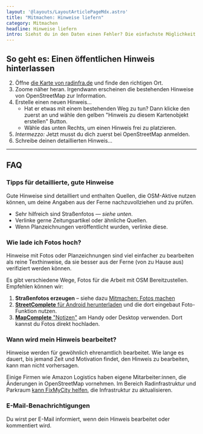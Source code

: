 ```yaml
---
layout: '@layouts/LayoutArticlePageMdx.astro'
title: "Mitmachen: Hinweise liefern"
category: Mitmachen
headline: Hinweise liefern
intro: Siehst du in den Daten einen Fehler? Die einfachste Möglichkeit dies mitzuteilen ist einen detaillierten Hinweis zu hinterlassen, der dann von OSM-Aktiven bearbeitet werden kann.
---
```



## So geht es: Einen öffentlichen Hinweis hinterlassen

2. Öffne <a href="https://radverkehrsatlas.de/regionen/radinfra?map=6/51.07/13.35&config=ife2uk.1utl.f6&v=2&osmNotes=true" target='_blank'>die Karte von radinfra.de</a> und finde den richtigen Ort.
3. Zoome näher heran. Irgendwann erscheinen die bestehenden Hinweise von OpenStreetMap zur Information.
3. Erstelle einen neuen Hinweis…
   - Hat er etwas mit einem bestehenden Weg zu tun? Dann klicke den zuerst an und wähle den gelben "Hinweis zu diesem Kartenobjekt erstellen" Button.
   - Wähle das <PlusIcon className="size-5 inline-block"/> unten Rechts, um einen Hinweis frei zu platzieren.
3. <em>Intermezzo:</em> Jetzt musst du dich zuerst bei OpenStreetMap anmelden.
3. Schreibe deinen detaillierten Hinweis…

---

## FAQ

### Tipps für detaillierte, gute Hinweise

Gute Hinweise sind detailliert und enthalten Quellen, die OSM-Aktive nutzen können, um deine Angaben aus der Ferne nachzuvollziehen und zu prüfen.

- Sehr hilfreich sind Straßenfotos — _siehe unten_.
- Verlinke gerne Zeitungsartikel oder ähnliche Quellen.
- Wenn Planzeichnungen veröffentlicht wurden, verlinke diese.

### Wie lade ich Fotos hoch?

Hinweise mit Fotos oder Planzeichnungen sind viel einfacher zu bearbeiten als reine Texthinweise, da sie besser aus der Ferne (von zu Hause aus) verifiziert werden können.

Es gibt verschiedene Wege, Fotos für die Arbeit mit OSM Bereitzustellen. Empfehlen können wir:
1. <strong>Straßenfotos erzeugen</strong> – siehe dazu <a href="/mitmachen/fotos">Mitmachen: Fotos machen</a>
2. <a href="https://streetcomplete.app/" target='_blank'><strong>StreetComplete</strong> für Android herunterladen</a> und die dort eingebaut Foto-Funktion nutzen.
3. <a href="https://mapcomplete.org/notes.html" target='_blank'><strong>MapComplete</strong> "Notizen"</a> am Handy oder Desktop verwenden. Dort kannst du Fotos direkt hochladen.

### Wann wird mein Hinweis bearbeitet?

Hinweise werden für gewöhnlich ehrenamtlich bearbeitet. Wie lange es dauert, bis jemand Zeit und Motivation findet, den Hinweis zu bearbeiten, kann man nicht vorhersagen.

Einige Firmen wie Amazon Logistics haben eigene Mitarbeiter:innen, die Änderungen in OpenStreetMap vornehmen. Im Bereich Radinfrastruktur und Parkraum [kann FixMyCity helfen](/angebote), die Infrastruktur zu aktualisieren.

### E-Mail-Benachrichtigungen

Du wirst per E-Mail informiert, wenn dein Hinweis bearbeitet oder kommentiert wird.
